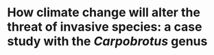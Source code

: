 \newpage

# How climate change will alter the threat of invasive species: a case study with the *Carpobrotus* genus
